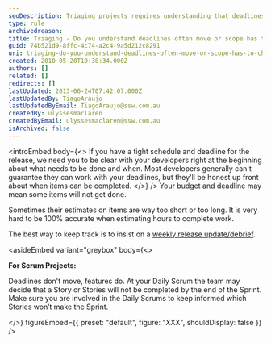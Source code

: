 ```yaml
---
seoDescription: Triaging projects requires understanding that deadlines can shift and scope may need to adapt, ensuring clear communication with developers from the start.
type: rule
archivedreason:
title: Triaging - Do you understand deadlines often move or scope has to change?
guid: 74b521d9-8ffc-4c74-a2c4-9a5d212c8291
uri: triaging-do-you-understand-deadlines-often-move-or-scope-has-to-change
created: 2010-05-20T10:38:34.000Z
authors: []
related: []
redirects: []
lastUpdated: 2013-06-24T07:42:07.000Z
lastUpdatedBy: TiagoAraujo
lastUpdatedByEmail: TiagoAraujo@ssw.com.au
createdBy: ulyssesmaclaren
createdByEmail: ulyssesmaclaren@ssw.com.au
isArchived: false
---
```


<introEmbed
  body={<>
If you have a tight schedule and deadline for the release, we need you to be clear with your developers right at the beginning about what needs to be done and when. Most developers generally can't guarantee they can work with your deadlines, but they'll be honest up front about when items can be completed.
  </>}
/>
Your budget and deadline may mean some items will not get done.

Sometimes their estimates on items are way too short or too long. It is very hard to be 100% accurate when estimating hours to complete work.

The best way to keep track is to insist on a [weekly release update/debrief](/management-do-you-have-a-＂release-update-debrief-meeting＂-on-a-weekly-basis).

<asideEmbed
  variant="greybox"
  body={<>
    
**For Scrum Projects:**

Deadlines don't move, features do. At your Daily Scrum the team may decide that a Story or Stories will not be completed by the end of the Sprint. Make sure you are involved in the Daily Scrums to keep informed which Stories won’t make the Sprint.

  </>}
  figureEmbed={{
    preset: "default",
    figure: "XXX",
    shouldDisplay: false
  }}
/>
